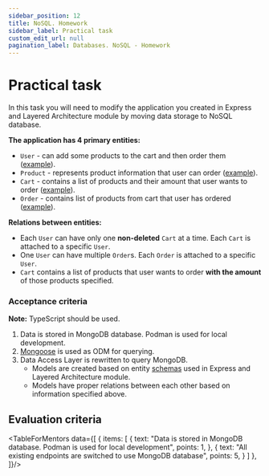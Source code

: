 ```yaml
---
sidebar_position: 12
title: NoSQL. Homework
sidebar_label: Practical task
custom_edit_url: null
pagination_label: Databases. NoSQL - Homework
---
```



# Practical task

In this task you will need to modify the application you created in Express and Layered Architecture module by moving data storage to NoSQL database.

**The application has 4 primary entities:**
- `User` - can add some products to the cart and then order them ([example](https://git.epam.com/ld-global-coordinators/js-programs/nodejs-gmp-coursebook/-/blob/master/public-for-mentees/6-express-layered-architecture/schemas/user.entity.ts)).
- `Product` - represents product information that user can order ([example](https://git.epam.com/ld-global-coordinators/js-programs/nodejs-gmp-coursebook/-/blob/master/public-for-mentees/6-express-layered-architecture/schemas/product.entity.ts)).
- `Cart` - contains a list of products and their amount that user wants to order ([example](https://git.epam.com/ld-global-coordinators/js-programs/nodejs-gmp-coursebook/-/blob/master/public-for-mentees/6-express-layered-architecture/schemas/cart.entity.ts)).
- `Order` - contains list of products from cart that user has ordered ([example](https://git.epam.com/ld-global-coordinators/js-programs/nodejs-gmp-coursebook/-/blob/master/public-for-mentees/6-express-layered-architecture/schemas/order.entity.ts)).

**Relations between entities:**
- Each `User` can have only one **non-deleted** `Cart` at a time. Each `Cart` is attached to a specific `User`.
- One `User` can have multiple `Order`s. Each `Order` is attached to a specific `User`.
- `Cart` contains a list of products that user wants to order **with the amount** of those products specified.

### Acceptance criteria

**Note:** TypeScript should be used.

1. Data is stored in MongoDB database. Podman is used for local development. 
2. [Mongoose](https://mongoosejs.com/) is used as ODM for querying.
3. Data Access Layer is rewritten to query MongoDB.
   - Models are created based on entity [schemas](https://git.epam.com/ld-global-coordinators/js-programs/nodejs-gmp-coursebook/-/tree/master/public-for-mentees/6-express-layered-architecture/schemas) used in Express and Layered Architecture module.
   - Models have proper relations between each other based on information specified above.

## Evaluation criteria

<TableForMentors data={[
  {
    items: [
      {
        text: "Data is stored in MongoDB database. Podman is used for local development",
        points: 1,
      },
      {
        text: "All existing endpoints are switched to use MongoDB database",
        points: 5,
      }
    ]
  },
]}/>